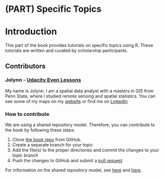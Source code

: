 # (PART) Specific Topics {-}

# Introduction {#topics-intro}

This part of the book provides tutorials on specific topics using R. These tutorials are written and curated by scholarship participants. 

## Contributors

### Jolynn - [Udacity Even Lessons](#topics-lessons)

My name is Jolynn. I am a spatial data analyst with a masters in GIS from Penn State, where I studied remote sensing and spatial statistics. You can see some of my maps on my [website]( https://jolynns1.wixsite.com/mgis) or find me on [LinkedIn]( https://www.linkedin.com/in/jolynnschmidt/)

### How to contribute

We are using a shared repository model. Therefore, you can contribute to the book by following these steps:

1. Clone [the book repo](https://github.com/jdbarillas/r4bdsp) from GitHub.
2. Create a separate branch for your topic
3. Add the file(s) to the proper directories and commit the changes to your topic branch 
4. Push the changes to GitHub and submit a [pull request](https://help.github.com/articles/about-pull-requests/)

For information on the shared repository model, see [here](https://gist.github.com/seshness/3943237) and [here](https://github.com/NuCivic/nucivic-process/wiki/Github-Shared-Repository-Model).